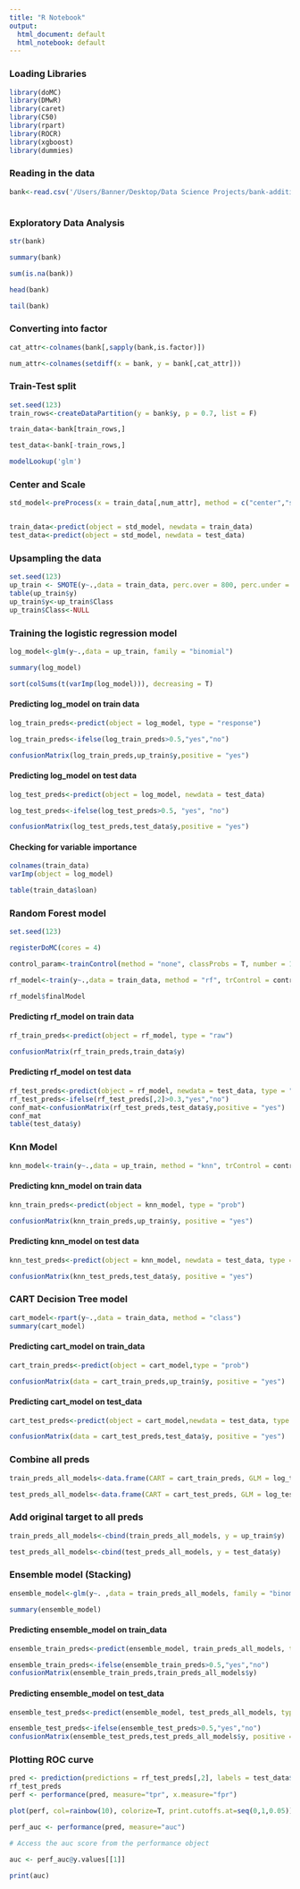 ```yaml
---
title: "R Notebook"
output:
  html_document: default
  html_notebook: default
---
```


### Loading Libraries

```r
library(doMC)
library(DMwR)
library(caret)
library(C50)
library(rpart)
library(ROCR)
library(xgboost)
library(dummies)
```

### Reading in the data

```r

bank<-read.csv('/Users/Banner/Desktop/Data Science Projects/bank-additional/bank-additional-full.csv', header = T, sep = ";")



```

### Exploratory Data Analysis

```r

str(bank)

summary(bank)

```

```r

sum(is.na(bank))

```


```r

head(bank)

tail(bank)


```

### Converting into factor

```r

cat_attr<-colnames(bank[,sapply(bank,is.factor)])

num_attr<-colnames(setdiff(x = bank, y = bank[,cat_attr]))

```

### Train-Test split

```r

set.seed(123)
train_rows<-createDataPartition(y = bank$y, p = 0.7, list = F)

train_data<-bank[train_rows,]

test_data<-bank[-train_rows,]

```

```r

modelLookup('glm')

```

### Center and Scale

```r

std_model<-preProcess(x = train_data[,num_attr], method = c("center","scale"))


train_data<-predict(object = std_model, newdata = train_data)
test_data<-predict(object = std_model, newdata = test_data)

```

### Upsampling the data

```r
set.seed(123)
up_train <- SMOTE(y~.,data = train_data, perc.over = 800, perc.under = 300)
table(up_train$y)
up_train$y<-up_train$Class
up_train$Class<-NULL

```

### Training the logistic regression model

```r

log_model<-glm(y~.,data = up_train, family = "binomial")

summary(log_model)

sort(colSums(t(varImp(log_model))), decreasing = T)

```

#### Predicting log_model on train data

```r

log_train_preds<-predict(object = log_model, type = "response")

log_train_preds<-ifelse(log_train_preds>0.5,"yes","no")

confusionMatrix(log_train_preds,up_train$y,positive = "yes")

```

####  Predicting log_model on test data

```r

log_test_preds<-predict(object = log_model, newdata = test_data)

log_test_preds<-ifelse(log_test_preds>0.5, "yes", "no")

confusionMatrix(log_test_preds,test_data$y,positive = "yes")

```

#### Checking for variable importance

```r

colnames(train_data)
varImp(object = log_model)

```

```r
table(train_data$loan)
```

### Random Forest model

```r

set.seed(123)

registerDoMC(cores = 4)

control_param<-trainControl(method = "none", classProbs = T, number = 10, repeats = 5, allowParallel = T, verboseIter = T)

rf_model<-train(y~.,data = train_data, method = "rf", trControl = control_param, metric = "F1score", family = "binomial")

rf_model$finalModel

```

#### Predicting rf_model on train data

```r

rf_train_preds<-predict(object = rf_model, type = "raw")

confusionMatrix(rf_train_preds,train_data$y)

```

#### Predicting rf_model on test data

```r

rf_test_preds<-predict(object = rf_model, newdata = test_data, type = "prob")
rf_test_preds<-ifelse(rf_test_preds[,2]>0.3,"yes","no")
conf_mat<-confusionMatrix(rf_test_preds,test_data$y,positive = "yes")
conf_mat
table(test_data$y)
```

### Knn Model

```r

knn_model<-train(y~.,data = up_train, method = "knn", trControl = control_param, metric = "accuracy")

```

#### Predicting knn_model on train data

```r
knn_train_preds<-predict(object = knn_model, type = "prob")

confusionMatrix(knn_train_preds,up_train$y, positive = "yes")
```

#### Predicting knn_model on test data

```r
knn_test_preds<-predict(object = knn_model, newdata = test_data, type = "prob")

confusionMatrix(knn_test_preds,test_data$y, positive = "yes")
```

### CART Decision Tree model

```r
cart_model<-rpart(y~.,data = train_data, method = "class")
summary(cart_model)
```

#### Predicting cart_model on train_data

```r

cart_train_preds<-predict(object = cart_model,type = "prob")

confusionMatrix(data = cart_train_preds,up_train$y, positive = "yes")

```

#### Predicting cart_model on test_data

```r

cart_test_preds<-predict(object = cart_model,newdata = test_data, type = "class")

confusionMatrix(data = cart_test_preds,test_data$y, positive = "yes")

```

### Combine all preds

```r

train_preds_all_models<-data.frame(CART = cart_train_preds, GLM = log_train_preds, KNN = knn_train_preds)

test_preds_all_models<-data.frame(CART = cart_test_preds, GLM = log_test_preds, KNN = knn_test_preds)
```

### Add original target to all preds

```r

train_preds_all_models<-cbind(train_preds_all_models, y = up_train$y)

test_preds_all_models<-cbind(test_preds_all_models, y = test_data$y)
```

### Ensemble model (Stacking)

```r
ensemble_model<-glm(y~. ,data = train_preds_all_models, family = "binomial")

summary(ensemble_model)
```

#### Predicting ensemble_model on train_data

```r

ensemble_train_preds<-predict(ensemble_model, train_preds_all_models, type = "response")

ensemble_train_preds<-ifelse(ensemble_train_preds>0.5,"yes","no")
confusionMatrix(ensemble_train_preds,train_preds_all_models$y)

```

#### Predicting ensemble_model on test_data

```r

ensemble_test_preds<-predict(ensemble_model, test_preds_all_models, type = "response")

ensemble_test_preds<-ifelse(ensemble_test_preds>0.5,"yes","no")
confusionMatrix(ensemble_test_preds,test_preds_all_models$y, positive = "yes")

```

### Plotting ROC curve

```r

pred <- prediction(predictions = rf_test_preds[,2], labels = test_data$y)
rf_test_preds
perf <- performance(pred, measure="tpr", x.measure="fpr")

plot(perf, col=rainbow(10), colorize=T, print.cutoffs.at=seq(0,1,0.05))

perf_auc <- performance(pred, measure="auc")

# Access the auc score from the performance object

auc <- perf_auc@y.values[[1]]

print(auc)

```

